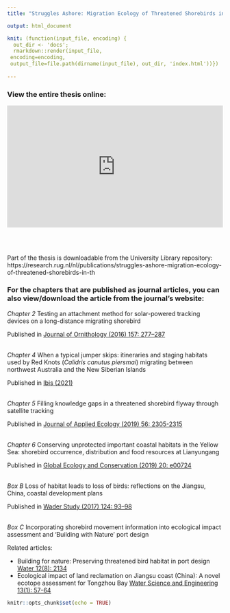 ```yaml
---
title: "Struggles Ashore: Migration Ecology of Threatened Shorebirds in the East Asian−Australasian Flyway"

output: html_document

knit: (function(input_file, encoding) {
  out_dir <- 'docs';
  rmarkdown::render(input_file,
 encoding=encoding,
 output_file=file.path(dirname(input_file), out_dir, 'index.html'))})
 
---
```


### View the entire thesis online: 
<style>.embed-container { position: relative; padding-bottom:56.25%; height:0; overflow: hidden; max-width: 100%; } .embed-container iframe, .embed-container object, .embed-container embed { position: absolute; top: 0; left: 0; width: 100%; height: 100%;}</style><div class='embed-container' data-page-width='456' data-page-height='640' id='ypembedcontainer' ><iframe   src="https://www.yumpu.com/en/embed/view/1ETojUumSXF3Hn05" frameborder="0" allowfullscreen="true"  allowtransparency="true"></iframe><br><a href="https://www.yumpu.com/en/document/view/65623756/struggles-ashore-migration-ecology-of-threatened-shorebirds-in-the-east-asian-australasian-flyway" title="Struggles Ashore: Migration Ecology of Threatened Shorebirds in the East Asian−Australasian Flyway" target="_blank">Struggles Ashore: Migration Ecology of Threatened Shorebirds in the East Asian−Australasian Flyway</a></div><script src='https://players.yumpu.com/modules/embed/yp_r_iframe.js' ></script>
<br>
<br>

Part of the thesis is downloadable from the University Library repository:
https://research.rug.nl/nl/publications/struggles-ashore-migration-ecology-of-threatened-shorebirds-in-th

### For the chapters that are published as journal articles, you can also view/download the article from the journal's website:

_Chapter 2_  Testing an attachment method for solar-powered tracking devices on a long-distance migrating shorebird
  
  Published in [Journal of Ornithology (2016) 157: 277–287](https://doi.org/10.1007/s10336-015-1276-4)

<br>
_Chapter 4_ When a typical jumper skips: itineraries and staging habitats used by Red Knots (_Calidris canutus piersmai_) migrating between northwest Australia and the New Siberian Islands
  
  Published in [Ibis (2021)](https://doi.org/10.1111/ibi.12964)

<br>
_Chapter 5_ Filling knowledge gaps in a threatened shorebird flyway through satellite tracking
  
  Published in [Journal of Applied Ecology (2019) 56: 2305-2315](https://doi.org/10.1111/1365-2664.13474)

<br>
_Chapter 6_ Conserving unprotected important coastal habitats in the Yellow Sea: shorebird occurrence, distribution and food resources at Lianyungang

  Published in [Global Ecology and Conservation (2019) 20: e00724](https://doi.org/10.1111/1365-2664.13474)

<br>
_Box B_ Loss of habitat leads to loss of birds: reflections on the Jiangsu, China, coastal development plans

  Published in [Wader Study (2017) 124: 93–98](https://doi.org/10.18194/ws.00077)

<br>
_Box C_ Incorporating shorebird movement information into ecological impact assessment and ‘Building with Nature’ port design

  Related articles: 

  + Building for nature: Preserving threatened bird habitat in port design
[Water 12(8): 2134](https://doi.org/10.3390/w12082134)
  + Ecological impact of land reclamation on Jiangsu coast (China): A novel ecotope assessment for Tongzhou Bay
[Water Science and Engineering 13(1): 57-64](https://doi.org/10.1016/j.wse.2020.04.001)

```r
knitr::opts_chunk$set(echo = TRUE)
```

